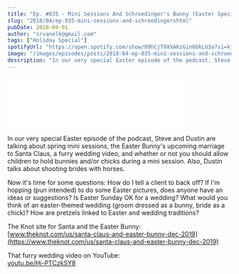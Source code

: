 ```yaml
---
title: "Ep. #035 - Mini Sessions And Schroedinger's Bunny (Easter Special)"
slug: "2018/04/ep-035-mini-sessions-and-schroedingershtml"
pubDate: 2018-04-01
author: "srvanelk@gmail.com"
tags: ["Holiday Special"]
spotifyUrl: "https://open.spotify.com/show/09hCjT9XXAKzGin8bkLG3a?si=kjRZvQ1JTb6Ov3HVzSSlWA"
image: "/images/episodes/posts/2018-04-ep-035-mini-sessions-and-schroedingershtml/easter.webp"
description: "In our very special Easter episode of the podcast, Steve and Dustin are talking about spring mini sessions, the Easter Bunny's upcoming marriage to Santa Claus, a furry wedding video, and whether or not you should allow children to hold bunnies and/or chicks during a mini session. Also, Dustin talks about shooting brides with horses."
---
```


<figure>
  <img src="/images/episodes/posts/2018-04-ep-035-mini-sessions-and-schroedingershtml/easter.webp" alt="" />
</figure>
<iframe class="embedly-embed" src="//cdn.embedly.com/widgets/media.html?src=https%3A%2F%2Fanchor.fm%2Fweddingphotohangover%2Fembed%2Fepisodes%2FEp--035---Mini-Sessions-And-Schroedingers-Bunny-Easter-Special-e1rih3&url=https%3A%2F%2Fanchor.fm%2Fweddingphotohangover%2Fepisodes%2FEp--035---Mini-Sessions-And-Schroedingers-Bunny-Easter-Special-e1rih3&image=http%3A%2F%2Fi1.sndcdn.com%2Fartworks-000325880336-gat24o-original.jpg&key=61d05c9d54e8455ea7a9677c366be814&type=text%2Fhtml&schema=anchor&wmode=opaque" width="400" height="102" scrolling="no" frameborder="0" allow="autoplay; fullscreen" allowfullscreen="true"></iframe>

In our very special Easter episode of the podcast, Steve and Dustin are talking about spring mini sessions, the Easter Bunny's upcoming marriage to Santa Claus, a furry wedding video, and whether or not you should allow children to hold bunnies and/or chicks during a mini session. Also, Dustin talks about shooting brides with horses.

Now it's time for some questions: How do I tell a client to back off? If I'm hopping (pun intended) to do some Easter pictures, does anyone have an ideas or suggestions? Is Easter Sunday OK for a wedding? What would you think of an easter-themed wedding (groom dressed as a bunny, bride as a chick)? How are pretzels linked to Easter and wedding traditions?

The Knot site for Santa and the Easter Bunny:  
[www.theknot.com/us/santa-claus-and-easter-bunny-dec-2019](https://www.theknot.com/us/santa-claus-and-easter-bunny-dec-2019)

That furry wedding video on YouTube:  
[youtu.be/Hj-PTCzkSY8](http://youtu.be/Hj-PTCzkSY8)
